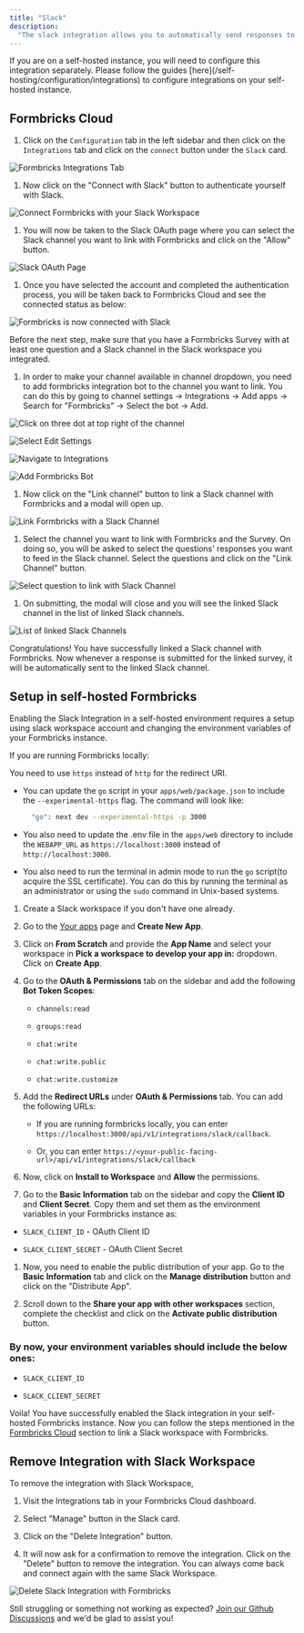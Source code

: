 ```yaml
---
title: "Slack"
description:
  "The slack integration allows you to automatically send responses to a Slack channel of your choice."
---
```


<Note>
  If you are on a self-hosted instance, you will need to configure this integration separately. Please follow the guides [here](/self-hosting/configuration/integrations) to configure integrations on your self-hosted instance.
</Note>

## Formbricks Cloud

1. Click on the `Configuration` tab in the left sidebar and then click on the `Integrations` tab and click on the `connect` button under the `Slack` card.

![Formbricks Integrations Tab](/images/xm-and-surveys/core-features/integrations/slack/integrations-tab.webp)

1. Now click on the "Connect with Slack" button to authenticate yourself with Slack.

![Connect Formbricks with your Slack Workspace](/images/xm-and-surveys/core-features/integrations/slack/connect-with-slack.webp)

1. You will now be taken to the Slack OAuth page where you can select the Slack channel you want to link with Formbricks and click on the "Allow" button.

![Slack OAuth Page](/images/xm-and-surveys/core-features/integrations/slack/slack-auth.webp)

1. Once you have selected the account and completed the authentication process, you will be taken back to Formbricks Cloud and see the connected status as below:

![Formbricks is now connected with Slack](/images/xm-and-surveys/core-features/integrations/slack/slack-connected.webp)

<Note>
  Before the next step, make sure that you have a Formbricks Survey with at
  least one question and a Slack channel in the Slack workspace you integrated.
</Note>

1. In order to make your channel available in channel dropdown, you need to add formbricks integration bot to the channel you want to link. You can do this by going to channel settings -> Integrations -> Add apps -> Search for "Formbricks" -> Select the bot -> Add.

![Click on three dot at top right of the channel](/images/xm-and-surveys/core-features/integrations/slack/add-slack-bot-1.webp)

![Select Edit Settings](/images/xm-and-surveys/core-features/integrations/slack/add-slack-bot-2.webp)

![Navigate to Integrations](/images/xm-and-surveys/core-features/integrations/slack/add-slack-bot-3.webp)

![Add Formbricks Bot](/images/xm-and-surveys/core-features/integrations/slack/add-slack-bot-4.webp)

1. Now click on the "Link channel" button to link a Slack channel with Formbricks and a modal will open up.

![Link Formbricks with a Slack Channel](/images/xm-and-surveys/core-features/integrations/slack/link-survey-with-channel.webp)

1. Select the channel you want to link with Formbricks and the Survey. On doing so, you will be asked to select the questions' responses you want to feed in the Slack channel. Select the questions and click on the "Link Channel" button.

![Select question to link with Slack Channel](/images/xm-and-surveys/core-features/integrations/slack/link-with-questions.webp)

1. On submitting, the modal will close and you will see the linked Slack channel in the list of linked Slack channels.

![List of linked Slack Channels](/images/xm-and-surveys/core-features/integrations/slack/list-linked-surveys.webp)

Congratulations! You have successfully linked a Slack channel with Formbricks. Now whenever a response is submitted for the linked survey, it will be automatically sent to the linked Slack channel.

## Setup in self-hosted Formbricks

Enabling the Slack Integration in a self-hosted environment requires a setup using slack workspace account and changing the environment variables of your Formbricks instance.

<Note>
  If you are running Formbricks locally:

  You need to use `https` instead of `http` for the redirect URI.

  * You can update the `go` script in your `apps/web/package.json` to include the `--experimental-https` flag. The
    command will look like: <br />

    ```bash
      "go": next dev --experimental-https -p 3000
    ```

  * You also need to update the .env file in the `apps/web` directory to include the `WEBAPP_URL` as `https://localhost:3000` instead of `http://localhost:3000`.

  * You also need to run the terminal in admin mode to run the `go` script(to acquire the SSL certificate). You can do this by running the terminal as an administrator or using the `sudo` command in Unix-based systems.
</Note>

1. Create a Slack workspace if you don't have one already.

2. Go to the [Your apps](https://api.slack.com/apps) page and **Create New App**.

3. Click on **From Scratch** and provide the **App Name** and select your workspace in **Pick a workspace to develop your app in:** dropdown. Click on **Create App**.

4. Go to the **OAuth & Permissions** tab on the sidebar and add the following **Bot Token Scopes**:

   * `channels:read`

   * `groups:read`

   * `chat:write`

   * `chat:write.public`

   * `chat:write.customize`

5. Add the **Redirect URLs** under **OAuth & Permissions** tab. You can add the following URLs:

   * If you are running formbricks locally, you can enter `https://localhost:3000/api/v1/integrations/slack/callback`.

   * Or, you can enter `https://<your-public-facing-url>/api/v1/integrations/slack/callback`

6. Now, click on **Install to Workspace** and **Allow** the permissions.

7. Go to the **Basic Information** tab on the sidebar and copy the **Client ID** and **Client Secret**. Copy them and set them as the environment variables in your Formbricks instance as:

* `SLACK_CLIENT_ID` - OAuth Client ID

* `SLACK_CLIENT_SECRET` - OAuth Client Secret

1. Now, you need to enable the public distribution of your app. Go to the **Basic Information** tab and click on the **Manage distribution** button and click on the "Distribute App".

2. Scroll down to the **Share your app with other workspaces** section, complete the checklist and click on the **Activate public distribution** button.

### By now, your environment variables should include the below ones:

* `SLACK_CLIENT_ID`

* `SLACK_CLIENT_SECRET`

Voila! You have successfully enabled the Slack integration in your self-hosted Formbricks instance. Now you can follow the steps mentioned in the [Formbricks Cloud](#formbricks-cloud) section to link a Slack workspace with Formbricks.

## Remove Integration with Slack Workspace

To remove the integration with Slack Workspace,

1. Visit the Integrations tab in your Formbricks Cloud dashboard.

2. Select "Manage" button in the Slack card.

3. Click on the "Delete Integration" button.

4. It will now ask for a confirmation to remove the integration. Click on the "Delete" button to remove the integration. You can always come back and connect again with the same Slack Workspace.

![Delete Slack Integration with Formbricks](/images/xm-and-surveys/core-features/integrations/slack/delete-connection.webp)

Still struggling or something not working as expected? [Join our Github Discussions](https://github.com/formbricks/formbricks/discussions) and we'd be glad to assist you!